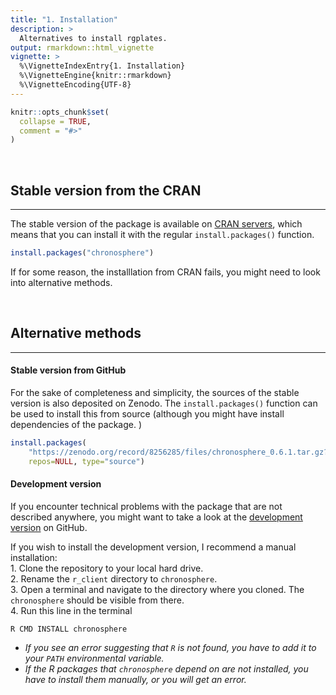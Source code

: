 ```yaml
---
title: "1. Installation"
description: >
  Alternatives to install rgplates. 
output: rmarkdown::html_vignette
vignette: >
  %\VignetteIndexEntry{1. Installation}
  %\VignetteEngine{knitr::rmarkdown}
  %\VignetteEncoding{UTF-8}
---
```


```r
knitr::opts_chunk$set(
  collapse = TRUE,
  comment = "#>"
)
```

<br>

## Stable version from the CRAN
* * *

The stable version of the package is available on [CRAN servers](https://cran.r-project.org/package=chronosphere), which means that you can install it with the regular `install.packages()` function.

```r
install.packages("chronosphere")
```

If for some reason, the installlation from CRAN fails, you might need to look into alternative methods.


<br>

## Alternative methods
* * * 

#### Stable version from GitHub

For the sake of completeness and simplicity, the sources of the stable version is also deposited on Zenodo. The `install.packages()` function can be used to install this from source (although you might have install dependencies of the package. )

```r
install.packages(
	"https://zenodo.org/record/8256285/files/chronosphere_0.6.1.tar.gz?download=1", 
	repos=NULL, type="source")
```

#### Development version

If you encounter technical problems with the package that are not described anywhere, you might want to take a look at the [development version](https://github.com/chronosphere-portal/r_client/tree/devel) on GitHub.

If you wish to install the development version, I recommend a manual installation:  
1. Clone the repository to your local hard drive.  
2. Rename the `r_client` directory to `chronosphere`.  
3. Open a terminal and navigate to the directory where you cloned. The `chronosphere` should be visible from there.  
4. Run this line in the terminal  

```
R CMD INSTALL chronosphere
```

- *If you see an error suggesting that `R` is not found, you have to add it to your `PATH` environmental variable.*  
- *If the R packages that `chronosphere` depend on are not installed, you have to install them manually, or you will get an error.*

